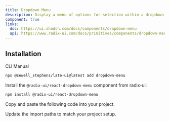 ```yaml
---
title: Dropdown Menu
description: Display a menu of options for selection within a dropdown interface.
component: true
links:
  doc: https://ui.shadcn.com/docs/components/dropdown-menu
  api: https://www.radix-ui.com/docs/primitives/components/dropdown-menu#api-reference
---
```


## Installation

<Tabs defaultValue="cli">

<TabsList>
<TabsTrigger value="cli">CLI</TabsTrigger>
<TabsTrigger value="manual">Manual</TabsTrigger>
</TabsList>
<TabsContent value="cli">

```bash
npx @sewell_stephens/late-ui@latest add dropdown-menu
```

</TabsContent>

<TabsContent value="manual">

<Steps>

<Step>

Install the `@radix-ui/react-dropdown-menu` component from radix-ui:

```bash
npm install @radix-ui/react-dropdown-menu
```

</Step>

<Step>

Copy and paste the following code into your project.

</Step>

<ComponentSource name="dropdown-menu" />

<Step>

Update the import paths to match your project setup.

</Step>

</Steps>

</TabsContent>

</Tabs>
